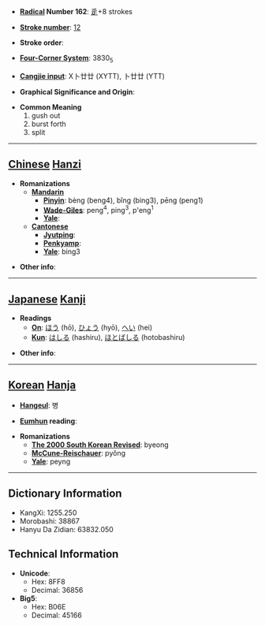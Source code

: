 * '''[[Wiktionary:Chinese radical index| Radical]] Number 162''': [[Wiktionary:Chinese radical index 辵|辵]]+8 strokes

* '''[[Wiktionary:Chinese total strokes index|Stroke number]]''': [[Wiktionary:Chinese total strokes index 12|12]]

* '''Stroke order''': 

* '''[[Wiktionary:Chinese four corner index|Four-Corner System]]''': 3830<sub>5</sub>

* '''[[Wiktionary:Chinese Cangjie index|Cangjie input]]''': X卜廿廿 (XYTT), 卜廿廿 (YTT)

* '''Graphical Significance and Origin''': 

* '''Common Meaning'''
*#gush out
*# burst forth
*# split


----

== [[Chinese]] [[Hanzi]] ==

* '''Romanizations'''
** '''[[Mandarin]]'''
*** '''[[Pinyin]]''': bèng (beng4), bǐng (bing3), pēng (peng1)
*** '''[[Wade-Giles]]''': peng<sup>4</sup>, ping<sup>3</sup>, p'eng<sup>1</sup>
*** '''[[Yale]]''': 
** '''[[Cantonese]]'''
*** '''[[Jyutping]]''':
*** '''[[Penkyamp]]''': 
*** '''[[Yale]]''': bing3

* '''Other info''': 

----

== [[Japanese]] [[Kanji]] ==

* '''Readings'''
** '''[[On]]''': [[ほう]] (hō), [[ひょう]] (hyō), [[へい]] (hei)
** '''[[Kun]]''': [[はしる]] (hashiru), [[ほとばしる]] (hotobashiru)

* '''Other info''':  

----

== [[Korean]] [[Hanja]] ==

* '''[[Hangeul]]''': 병

* '''[[Eumhun]] reading''': 

* '''Romanizations'''
** '''[[The 2000 South Korean Revised Romanization|The 2000 South Korean Revised]]''': byeong
** '''[[McCune-Reischauer]]''': pyŏng
** '''[[Yale]]''': peyng

----

== Dictionary Information ==

* KangXi: 1255.250
* Morobashi: 38867
* Hanyu Da Zidian: 63832.050

== Technical Information ==

* '''Unicode''':
** Hex: 8FF8
** Decimal: 36856
* '''Big5''':
** Hex: B06E
** Decimal: 45166